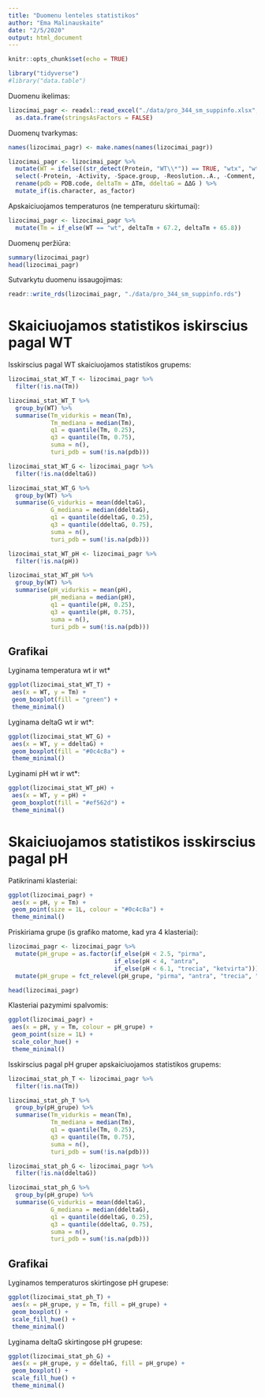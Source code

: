 ```yaml
---
title: "Duomenu lenteles statistikos"
author: "Ema Malinauskaite"
date: "2/5/2020"
output: html_document
---
```


```r
knitr::opts_chunk$set(echo = TRUE)
```

```r
library("tidyverse")
#library("data.table")
```

Duomenu ikelimas:
```r
lizocimai_pagr <- readxl::read_excel("./data/pro_344_sm_suppinfo.xlsx", sheet = "pilnas") %>%
  as.data.frame(stringsAsFactors = FALSE)
```

Duomenų tvarkymas:
```r
names(lizocimai_pagr) <- make.names(names(lizocimai_pagr))

lizocimai_pagr <- lizocimai_pagr %>%
  mutate(WT = ifelse((str_detect(Protein, "WT\\*")) == TRUE, "wtx", "wt")) %>% 
  select(-Protein, -Activity, -Space.group, -Reoslution..A., -Comment, -Tm) %>% 
  rename(pdb = PDB.code, deltaTm = ΔTm, ddeltaG = ΔΔG ) %>% 
  mutate_if(is.character, as_factor)
```

Apskaiciuojamos temperaturos (ne temperaturu skirtumai):
```r
lizocimai_pagr <- lizocimai_pagr %>%
  mutate(Tm = if_else(WT == "wt", deltaTm + 67.2, deltaTm + 65.8))
```

Duomenų peržiūra:
```r
summary(lizocimai_pagr)
head(lizocimai_pagr)
```

Sutvarkytu duomenu issaugojimas:
```r
readr::write_rds(lizocimai_pagr, "./data/pro_344_sm_suppinfo.rds")
```

# Skaiciuojamos statistikos iskirscius pagal WT
Isskirscius pagal WT skaiciuojamos statistikos grupems:
```r
lizocimai_stat_WT_T <- lizocimai_pagr %>% 
  filter(!is.na(Tm)) 

lizocimai_stat_WT_T %>%
  group_by(WT) %>%
  summarise(Tm_vidurkis = mean(Tm),
            Tm_mediana = median(Tm),
            q1 = quantile(Tm, 0.25),
            q3 = quantile(Tm, 0.75),
            suma = n(),
            turi_pdb = sum(!is.na(pdb)))

lizocimai_stat_WT_G <- lizocimai_pagr %>% 
  filter(!is.na(ddeltaG)) 

lizocimai_stat_WT_G %>%
  group_by(WT) %>%
  summarise(G_vidurkis = mean(ddeltaG),
            G_mediana = median(ddeltaG),
            q1 = quantile(ddeltaG, 0.25),
            q3 = quantile(ddeltaG, 0.75),
            suma = n(),
            turi_pdb = sum(!is.na(pdb)))

lizocimai_stat_WT_pH <- lizocimai_pagr %>% 
  filter(!is.na(pH)) 

lizocimai_stat_WT_pH %>%
  group_by(WT) %>%
  summarise(pH_vidurkis = mean(pH),
            pH_mediana = median(pH),
            q1 = quantile(pH, 0.25),
            q3 = quantile(pH, 0.75),
            suma = n(),
            turi_pdb = sum(!is.na(pdb)))
```
## Grafikai
Lyginama temperatura wt ir wt*
```r
ggplot(lizocimai_stat_WT_T) +
 aes(x = WT, y = Tm) +
 geom_boxplot(fill = "green") +
 theme_minimal()
```

Lyginama deltaG wt ir wt*:
```r
ggplot(lizocimai_stat_WT_G) +
 aes(x = WT, y = ddeltaG) +
 geom_boxplot(fill = "#0c4c8a") +
 theme_minimal()
```

Lyginami pH wt ir wt*:
```r
ggplot(lizocimai_stat_WT_pH) +
 aes(x = WT, y = pH) +
 geom_boxplot(fill = "#ef562d") +
 theme_minimal()

```
# Skaiciuojamos statistikos isskirscius pagal pH

Patikrinami klasteriai:
```r
ggplot(lizocimai_pagr) +
 aes(x = pH, y = Tm) +
 geom_point(size = 1L, colour = "#0c4c8a") +
 theme_minimal()
```

Priskiriama grupe (is grafiko matome, kad yra 4 klasteriai):
```r
lizocimai_pagr <- lizocimai_pagr %>% 
  mutate(pH_grupe = as.factor(if_else(pH < 2.5, "pirma", 
                              if_else(pH < 4, "antra", 
                              if_else(pH < 6.1, "trecia", "ketvirta"))))) %>% 
  mutate(pH_grupe = fct_relevel(pH_grupe, "pirma", "antra", "trecia", "ketvirta"))

head(lizocimai_pagr)
```

Klasteriai pazymimi spalvomis:
```r
ggplot(lizocimai_pagr) +
 aes(x = pH, y = Tm, colour = pH_grupe) +
 geom_point(size = 1L) +
 scale_color_hue() +
 theme_minimal()
```



Isskirscius pagal pH gruper apskaiciuojamos statistikos grupems:
```r
lizocimai_stat_ph_T <- lizocimai_pagr %>% 
  filter(!is.na(Tm)) 

lizocimai_stat_ph_T %>%
  group_by(pH_grupe) %>%
  summarise(Tm_vidurkis = mean(Tm),
            Tm_mediana = median(Tm),
            q1 = quantile(Tm, 0.25),
            q3 = quantile(Tm, 0.75),
            suma = n(),
            turi_pdb = sum(!is.na(pdb)))

lizocimai_stat_ph_G <- lizocimai_pagr %>% 
  filter(!is.na(ddeltaG)) 

lizocimai_stat_ph_G %>%
  group_by(pH_grupe) %>%
  summarise(G_vidurkis = mean(ddeltaG),
            G_mediana = median(ddeltaG),
            q1 = quantile(ddeltaG, 0.25),
            q3 = quantile(ddeltaG, 0.75),
            suma = n(),
            turi_pdb = sum(!is.na(pdb)))
```

## Grafikai

Lyginamos temperaturos skirtingose pH grupese:
```r
ggplot(lizocimai_stat_ph_T) +
 aes(x = pH_grupe, y = Tm, fill = pH_grupe) +
 geom_boxplot() +
 scale_fill_hue() +
 theme_minimal()

```

Lyginama deltaG skirtingose pH grupese:
```r
ggplot(lizocimai_stat_ph_G) +
 aes(x = pH_grupe, y = ddeltaG, fill = pH_grupe) +
 geom_boxplot() +
 scale_fill_hue() +
 theme_minimal()

```
